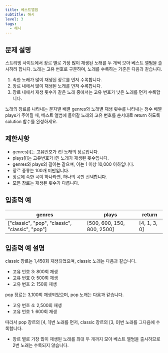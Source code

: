 ```yaml
---
title: 베스트앨범
subtitle: 해시
level: 3
tags:
  - 해시
---
```


## 문제 설명

스트리밍 사이트에서 장르 별로 가장 많이 재생된 노래를 두 개씩 모아 베스트 앨범을 출시하려 합니다. 노래는 고유 번호로 구분하며, 노래를 수록하는 기준은 다음과 같습니다.

1.  속한 노래가 많이 재생된 장르를 먼저 수록합니다.
2.  장르 내에서 많이 재생된 노래를 먼저 수록합니다.
3.  장르 내에서 재생 횟수가 같은 노래 중에서는 고유 번호가 낮은 노래를 먼저 수록합니다.

노래의 장르를 나타내는 문자열 배열 genres와 노래별 재생 횟수를 나타내는 정수 배열 plays가 주어질 때, 베스트 앨범에 들어갈 노래의 고유 번호를 순서대로 return 하도록 solution 함수를 완성하세요.

## 제한사항

- genres\[i\]는 고유번호가 i인 노래의 장르입니다.
- plays\[i\]는 고유번호가 i인 노래가 재생된 횟수입니다.
- genres와 plays의 길이는 같으며, 이는 1 이상 10,000 이하입니다.
- 장르 종류는 100개 미만입니다.
- 장르에 속한 곡이 하나라면, 하나의 곡만 선택합니다.
- 모든 장르는 재생된 횟수가 다릅니다.

## 입출력 예

| genres                                            | plays                        | return         |
| ------------------------------------------------- | ---------------------------- | -------------- |
| \["classic", "pop", "classic", "classic", "pop"\] | \[500, 600, 150, 800, 2500\] | \[4, 1, 3, 0\] |

## 입출력 예 설명

classic 장르는 1,450회 재생되었으며, classic 노래는 다음과 같습니다.

- 고유 번호 3: 800회 재생
- 고유 번호 0: 500회 재생
- 고유 번호 2: 150회 재생

pop 장르는 3,100회 재생되었으며, pop 노래는 다음과 같습니다.

- 고유 번호 4: 2,500회 재생
- 고유 번호 1: 600회 재생

따라서 pop 장르의 \[4, 1\]번 노래를 먼저, classic 장르의 \[3, 0\]번 노래를 그다음에 수록합니다.

- 장르 별로 가장 많이 재생된 노래를 최대 두 개까지 모아 베스트 앨범을 출시하므로 2번 노래는 수록되지 않습니다.
